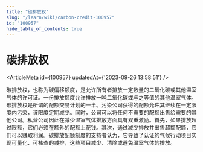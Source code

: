```yaml
---
title: "碳排放权"
slug: "/learn/wiki/carbon-credit-100957"
id: "100957"
hide_table_of_contents: true
---
```



# 碳排放权

<ArticleMeta id={100957} updatedAt={'2023-09-26 13:58:51'} />
<div className='border-solid border-b border-t-0 my-4 border-[var(--ifm-color-gray-300)]' />

碳排放权，也称为碳偏移额度，是允许所有者排放一定数量的二氧化碳或其他温室气体的许可证。一份排放额度允许排放一吨二氧化碳或与之等值的其他温室气体。碳排放权是所谓的配额交易计划的一半。污染公司获得的配额允许其继续在一定限度内污染，该限度定期减少。同时，公司可以将任何不需要的配额出售给需要的其他公司。私营公司因此在减少温室气体排放方面具有双重激励。首先，如果排放超过限额，它们必须在额外的配额上花钱。其次，通过减少排放并出售超额配额，它们可以赚取利润。碳排放配额制度的支持者认为，它导致了认证的气候行动项目实现可量化、可核查的减排，这些项目减少、清除或避免温室气体的排放。
